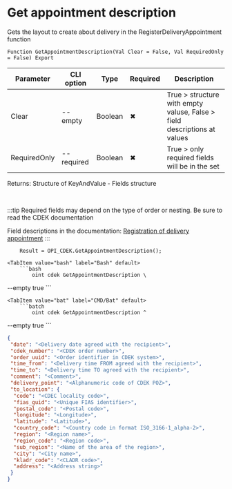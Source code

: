 ﻿---
sidebar_position: 8
---


# Get appointment description
 Gets the layout to create about delivery in the RegisterDeliveryAppointment function



`Function GetAppointmentDescription(Val Clear = False, Val RequiredOnly = False) Export`

  | Parameter | CLI option | Type | Required | Description |
  |-|-|-|-|-|
  | Clear | --empty | Boolean | &#x2716; | True > structure with empty valuse, False > field descriptions at values |
  | RequiredOnly | --required | Boolean | &#x2716; | True > only required fields will be in the set |

  
  Returns:  Structure of KeyAndValue - Fields structure

<br/>

:::tip
Required fields may depend on the type of order or nesting. Be sure to read the CDEK documentation

 Field descriptions in the documentation: [Registration of delivery appointment](https://api-docs.cdek.ru/36989576.html)
:::
<br/>


```bsl title="1C:Enterprise/OneScript code example"
    Result = OPI_CDEK.GetAppointmentDescription();
```
 

 <Tabs>
  
    <TabItem value="bash" label="Bash" default>
        ```bash
            oint cdek GetAppointmentDescription \
 --empty true
        ```
    </TabItem>
  
    <TabItem value="bat" label="CMD/Bat" default>
        ```batch
            oint cdek GetAppointmentDescription ^
 --empty true
        ```
    </TabItem>
</Tabs>


```json title="Result"
{
 "date": "<Delivery date agreed with the recipient>",
 "cdek_number": "<CDEK order number>",
 "order_uuid": "<Order identifier in CDEK system>",
 "time_from": "<Delivery time FROM agreed with the recipient>",
 "time_to": "<Delivery time TO agreed with the recipient>",
 "comment": "<Comment>",
 "delivery_point": "<Alphanumeric code of CDEK POZ>",
 "to_location": {
  "code": "<CDEC locality code>",
  "fias_guid": "<Unique FIAS identifier>",
  "postal_code": "<Postal code>",
  "longitude": "<Longitude>",
  "latitude": "<Latitude>",
  "country_code": "<Country code in format ISO_3166-1_alpha-2>",
  "region": "<Region name>",
  "region_code": "<Region code>",
  "sub_region": "<Name of the area of the region>",
  "city": "<City name>",
  "kladr_code": "<CLADR code>",
  "address": "<Address string>"
 }
}
```
